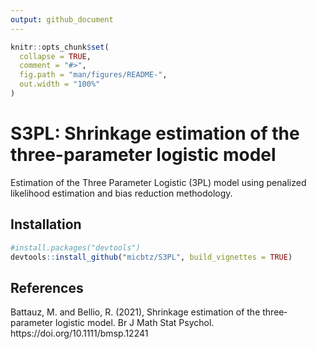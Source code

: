 ```yaml
---
output: github_document
---
```


<!-- README.md is generated from README.Rmd. Please edit that file -->

```r
knitr::opts_chunk$set(
  collapse = TRUE,
  comment = "#>",
  fig.path = "man/figures/README-",
  out.width = "100%"
)
```
# S3PL: Shrinkage estimation of the three-parameter logistic model

Estimation of the Three Parameter Logistic (3PL) model using penalized likelihood estimation and bias reduction methodology.

## Installation

``` r
#install.packages("devtools")
devtools::install_github("micbtz/S3PL", build_vignettes = TRUE)
```

## References

Battauz, M. and Bellio, R. (2021), Shrinkage estimation of the three‐parameter logistic model. Br J Math Stat Psychol. https://doi.org/10.1111/bmsp.12241


